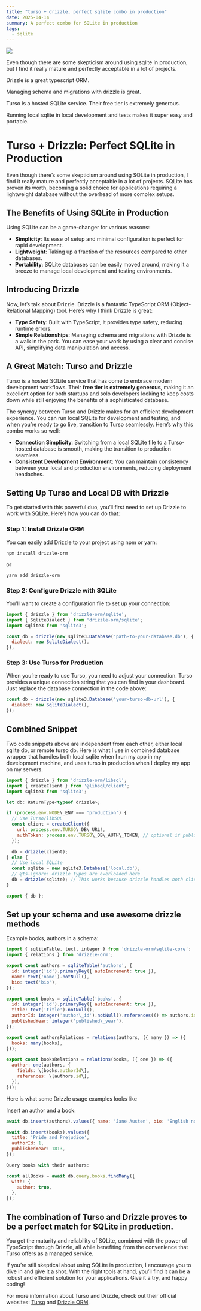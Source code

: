 ```yaml
---
title: "turso + drizzle, perfect sqlite combo in production"
date: 2025-04-14
summary: A perfect combo for SQLite in production
tags:
  - sqlite
---
```


![](https://mfyz.com/wp-content/uploads/2025/04/image.png.webp)

Even though there are some skepticism around using sqlite in production, but I find it really mature and perfectly acceptable in a lot of projects.

Drizzle is a great typescript ORM.

Managing schema and migrations with drizzle is great.

Turso is a hosted SQLite service. Their free tier is extremely generous.

Running local sqlite in local development and tests makes it super easy and portable.

# Turso + Drizzle: Perfect SQLite in Production

Even though there’s some skepticism around using SQLite in production, I find it really mature and perfectly acceptable in a lot of projects. SQLite has proven its worth, becoming a solid choice for applications requiring a lightweight database without the overhead of more complex setups.

## The Benefits of Using SQLite in Production

Using SQLite can be a game-changer for various reasons:

-   **Simplicity**: Its ease of setup and minimal configuration is perfect for rapid development.
-   **Lightweight**: Taking up a fraction of the resources compared to other databases.
-   **Portability**: SQLite databases can be easily moved around, making it a breeze to manage local development and testing environments.

## Introducing Drizzle

Now, let’s talk about Drizzle. Drizzle is a fantastic TypeScript ORM (Object-Relational Mapping) tool. Here’s why I think Drizzle is great:

-   **Type Safety**: Built with TypeScript, it provides type safety, reducing runtime errors.
-   **Simple Relationships**: Managing schema and migrations with Drizzle is a walk in the park. You can ease your work by using a clear and concise API, simplifying data manipulation and access.

## A Great Match: Turso and Drizzle

Turso is a hosted SQLite service that has come to embrace modern development workflows. Their **free tier is extremely generous**, making it an excellent option for both startups and solo developers looking to keep costs down while still enjoying the benefits of a sophisticated database.

The synergy between Turso and Drizzle makes for an efficient development experience. You can run local SQLite for development and testing, and when you’re ready to go live, transition to Turso seamlessly. Here’s why this combo works so well:

-   **Connection Simplicity**: Switching from a local SQLite file to a Turso-hosted database is smooth, making the transition to production seamless.
-   **Consistent Development Environment**: You can maintain consistency between your local and production environments, reducing deployment headaches.

## Setting Up Turso and Local DB with Drizzle

To get started with this powerful duo, you’ll first need to set up Drizzle to work with SQLite. Here’s how you can do that:

### Step 1: Install Drizzle ORM

You can easily add Drizzle to your project using npm or yarn:

```
npm install drizzle-orm
```

or

```
yarn add drizzle-orm
```

### Step 2: Configure Drizzle with SQLite

You’ll want to create a configuration file to set up your connection:

```js
import { drizzle } from 'drizzle-orm/sqlite';
import { SqliteDialect } from 'drizzle-orm/sqlite';
import sqlite3 from 'sqlite3';

const db = drizzle(new sqlite3.Database('path-to-your-database.db'), {
  dialect: new SqliteDialect(),
});
```

### Step 3: Use Turso for Production

When you’re ready to use Turso, you need to adjust your connection. Turso provides a unique connection string that you can find in your dashboard. Just replace the database connection in the code above:

```js
const db = drizzle(new sqlite3.Database('your-turso-db-url'), {
  dialect: new SqliteDialect(),
});
```

## Combined Snippet

Two code snippets above are independent from each other, either local sqlite db, or remote turso db. Here is what I use in combined database wrapper that handles both local sqlite when I run my app in my development machine, and uses turso in production when I deploy my app on my servers.

```js
import { drizzle } from 'drizzle-orm/libsql';
import { createClient } from '@libsql/client';
import sqlite3 from 'sqlite3';

let db: ReturnType<typeof drizzle>;

if (process.env.NODE\_ENV === 'production') {
  // Use Turso/libSQL
  const client = createClient({
    url: process.env.TURSO\_DB\_URL!,
    authToken: process.env.TURSO\_DB\_AUTH\_TOKEN, // optional if public
  });

  db = drizzle(client);
} else {
  // Use local SQLite
  const sqlite = new sqlite3.Database('local.db');
  // @ts-ignore: drizzle types are overloaded here
  db = drizzle(sqlite); // This works because drizzle handles both clients
}

export { db };
```

## Set up your schema and use awesome drizzle methods

Example books, authors in a schema:

```js
import { sqliteTable, text, integer } from 'drizzle-orm/sqlite-core';
import { relations } from 'drizzle-orm';

export const authors = sqliteTable('authors', {
  id: integer('id').primaryKey({ autoIncrement: true }),
  name: text('name').notNull(),
  bio: text('bio'),
});

export const books = sqliteTable('books', {
  id: integer('id').primaryKey({ autoIncrement: true }),
  title: text('title').notNull(),
  authorId: integer('author\_id').notNull().references(() => authors.id),
  publishedYear: integer('published\_year'),
});

export const authorsRelations = relations(authors, ({ many }) => ({
  books: many(books),
}));

export const booksRelations = relations(books, ({ one }) => ({
  author: one(authors, {
    fields: \[books.authorId\],
    references: \[authors.id\],
  }),
}));
```

Here is what some Drizzle usage examples looks like

Insert an author and a book:

```js
await db.insert(authors).values({ name: 'Jane Austen', bio: 'English novelist' });

await db.insert(books).values({
  title: 'Pride and Prejudice',
  authorId: 1,
  publishedYear: 1813,
});

Query books with their authors:

const allBooks = await db.query.books.findMany({
  with: {
    author: true,
  },
});
```

## The combination of Turso and Drizzle proves to be a perfect match for SQLite in production.

You get the maturity and reliability of SQLite, combined with the power of TypeScript through Drizzle, all while benefiting from the convenience that Turso offers as a managed service.

If you’re still skeptical about using SQLite in production, I encourage you to dive in and give it a shot. With the right tools at hand, you’ll find it can be a robust and efficient solution for your applications. Give it a try, and happy coding!

For more information about Turso and Drizzle, check out their official websites: [Turso](https://turso.tech/) and [Drizzle ORM](https://orm.drizzle.team/).

